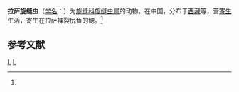 {{Speciesbox
| genus = Spirosuturia
| species = lhasaensis
| authority = (Xiao et Chen, 1998)<ref name='id9708'>{{cite web| url =http://www.bioinfo.cn/db05/BjdwSpecies.php?action=view&id=9708| title =拉萨旋缝虫| work =《中国动物物种编目数据库》| publisher =中国科学院微生物研究所| author =中国科学院动物研究所| accessdate =2009-04-16| deadurl =yes| archiveurl =https://web.archive.org/web/20160305051615/http://www.bioinfo.cn/db05/BjdwSpecies.php?action=view&id=9708| archivedate =2016-03-05}}</ref>
}}

'''拉萨旋缝虫'''（[[学名|学名]]：{{lang|la|''Spirosuturia lhasaensis''}}）为[[旋缝科|旋缝科]][[旋缝虫属|旋缝虫属]]的动物。在中国，分布于[[西藏|西藏]]等，营[[寄生|寄生]]生活，寄生在拉萨裸裂尻鱼的鳃。<ref name='id9708'/>

== 参考文献 ==
{{reflist}}

{{Taxonbar}}

[[Category:1998年描述的动物|L]]
[[Category:旋缝虫属|L]]


{{Cnidarian-stub}}